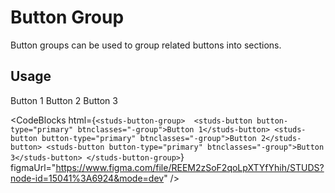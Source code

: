 # Button Group
<HeaderComponent htmlTag="studs-button-group" jsxTag="StudsButtonGroup" version="Since 2.0" status="Stable" />

Button groups can be used to group related buttons into sections.

## Usage

<studs-button-group> 
    <studs-button button-type="primary" btnclasses="-group">Button 1</studs-button>
    <studs-button button-type="primary" btnclasses="-group">Button 2</studs-button>
    <studs-button button-type="primary" btnclasses="-group">Button 3</studs-button>
</studs-button-group>

<CodeBlocks
  html={`
<studs-button-group> 
    <studs-button button-type="primary" btnclasses="-group">Button 1</studs-button>
    <studs-button button-type="primary" btnclasses="-group">Button 2</studs-button>
    <studs-button button-type="primary" btnclasses="-group">Button 3</studs-button>
</studs-button-group>
  `}
  figmaUrl="https://www.figma.com/file/REEM2zSoF2qoLpXTYfYhih/STUDS?node-id=15041%3A6924&mode=dev"
/>